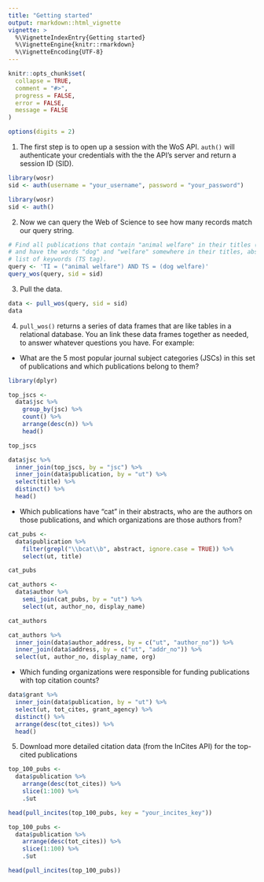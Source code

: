 ```yaml
---
title: "Getting started"
output: rmarkdown::html_vignette
vignette: >
  %\VignetteIndexEntry{Getting started}
  %\VignetteEngine{knitr::rmarkdown}
  %\VignetteEncoding{UTF-8}
---
```


```r
knitr::opts_chunk$set(
  collapse = TRUE,
  comment = "#>",
  progress = FALSE,
  error = FALSE, 
  message = FALSE
)

options(digits = 2)
```

1. The first step is to open up a session with the WoS API. `auth()` will authenticate your credentials with the the API's server and return a session ID (SID).

```r
library(wosr)
sid <- auth(username = "your_username", password = "your_password")
```

```r
library(wosr)
sid <- auth()
```

2. Now we can query the Web of Science to see how many records match our query string.

```r
# Find all publications that contain "animal welfare" in their titles (TI tag)
# and have the words "dog" and "welfare" somewhere in their titles, abstracts, or
# list of keywords (TS tag).
query <- 'TI = ("animal welfare") AND TS = (dog welfare)'
query_wos(query, sid = sid)
```

3. Pull the data.

```r
data <- pull_wos(query, sid = sid)
data
```

4. `pull_wos()` returns a series of data frames that are like tables in a relational database. You an link these data frames together as needed, to answer whatever questions you have. For example:

- What are the 5 most popular journal subject categories (JSCs) in this set of publications and which publications belong to them?

```r
library(dplyr)

top_jscs <- 
  data$jsc %>% 
    group_by(jsc) %>% 
    count() %>% 
    arrange(desc(n)) %>% 
    head()

top_jscs
```

```r
data$jsc %>% 
  inner_join(top_jscs, by = "jsc") %>% 
  inner_join(data$publication, by = "ut") %>% 
  select(title) %>% 
  distinct() %>% 
  head()
```

- Which publications have "cat" in their abstracts, who are the authors on those publications, and which organizations are those authors from?

```r
cat_pubs <- 
  data$publication %>% 
    filter(grepl("\\bcat\\b", abstract, ignore.case = TRUE)) %>% 
    select(ut, title)

cat_pubs
```

```r
cat_authors <- 
  data$author %>% 
    semi_join(cat_pubs, by = "ut") %>% 
    select(ut, author_no, display_name)

cat_authors
```

```r
cat_authors %>% 
  inner_join(data$author_address, by = c("ut", "author_no")) %>% 
  inner_join(data$address, by = c("ut", "addr_no")) %>% 
  select(ut, author_no, display_name, org)
```

- Which funding organizations were responsible for funding publications with top citation counts?

```r
data$grant %>% 
  inner_join(data$publication, by = "ut") %>% 
  select(ut, tot_cites, grant_agency) %>% 
  distinct() %>% 
  arrange(desc(tot_cites)) %>% 
  head()
```

5. Download more detailed citation data (from the InCites API) for the top-cited publications

```r
top_100_pubs <- 
  data$publication %>% 
    arrange(desc(tot_cites)) %>% 
    slice(1:100) %>% 
    .$ut

head(pull_incites(top_100_pubs, key = "your_incites_key"))
```

```r
top_100_pubs <- 
  data$publication %>% 
    arrange(desc(tot_cites)) %>% 
    slice(1:100) %>% 
    .$ut

head(pull_incites(top_100_pubs))
```
